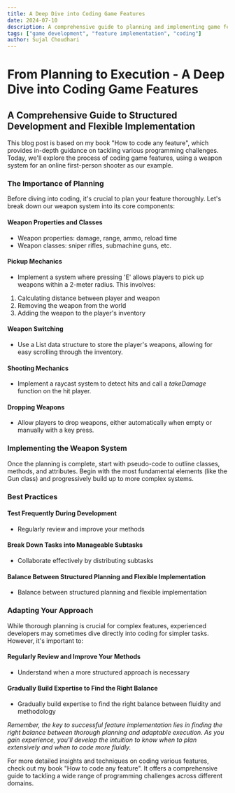 ```yaml
---
title: A Deep Dive into Coding Game Features
date: 2024-07-10
description: A comprehensive guide to planning and implementing game features.
tags: ["game development", "feature implementation", "coding"]
author: Sujal Choudhari
---
```


# From Planning to Execution - A Deep Dive into Coding Game Features
## A Comprehensive Guide to Structured Development and Flexible Implementation

This blog post is based on my book "How to code any feature", which provides in-depth guidance on tackling various programming challenges. Today, we'll explore the process of coding game features, using a weapon system for an online first-person shooter as our example.

### The Importance of Planning

Before diving into coding, it's crucial  to plan your feature thoroughly. Let's break down our weapon system into its core components:

#### Weapon Properties and Classes

* Weapon properties: damage, range, ammo, reload time
* Weapon classes: sniper rifles, submachine guns, etc.

#### Pickup Mechanics

* Implement a system where pressing 'E' allows players to pick up weapons within a 2-meter radius. This involves:

1. Calculating distance between player and weapon
2. Removing the weapon from the world
3. Adding the weapon to the player's inventory

#### Weapon Switching

* Use a List data structure to store the player's weapons, allowing for easy scrolling through the inventory.

#### Shooting Mechanics

* Implement a raycast system to detect hits and call a <em>takeDamage</em> function on the hit player.

#### Dropping Weapons

* Allow players to drop weapons, either automatically when empty or manually with a key press.

### Implementing the Weapon System

Once the planning is complete, start with pseudo-code to outline classes, methods, and attributes. Begin with the most fundamental elements (like the Gun class) and progressively build up to more complex systems.

### Best Practices

#### Test Frequently During Development

* Regularly review and improve your methods

#### Break Down Tasks into Manageable Subtasks

* Collaborate effectively by distributing subtasks

#### Balance Between Structured Planning and Flexible Implementation

* Balance between structured planning and flexible implementation

### Adapting Your Approach

While thorough planning is crucial for complex features, experienced developers may sometimes dive directly into coding for simpler tasks. However, it's important to:

#### Regularly Review and Improve Your Methods

* Understand when a more structured approach is necessary

#### Gradually Build Expertise to Find the Right Balance

* Gradually build expertise to find the right balance between fluidity and methodology

<em>Remember, the key to successful feature implementation lies in finding the right balance between thorough planning and adaptable execution. As you gain experience, you'll develop the intuition to know when to plan extensively and when to code more fluidly.</em>

For more detailed insights and techniques on coding various features, check out my book "How to code any feature". It offers a comprehensive guide to tackling a wide range of programming challenges across different domains.
